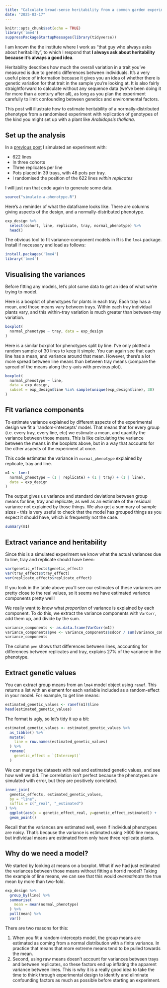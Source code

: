 ```yaml
---
title: "Calculate broad-sense heritability from a common garden experiment"
date: "2025-03-17"
---
```


```r
knitr::opts_chunk$set(echo = TRUE)
library('lme4')
suppressPackageStartupMessages(library(tidyverse))
```

I am known the the institute where I work as "that guy who always asks about heritability", to which I respond that **I always ask about heritability because it's always a good idea**.

Heritability describes how much the overall variation in a trait you've measured is due to genetic differences between individuals. It's a very useful piece of information because it gives you an idea of whether there is genetic variation for that trait in the sample you're looking at. It is also fairly straightforward to calculate without any sequence data (we've been doing it for more than a century after all), as long as you plan the experiment carefully to limit confounding between genetics and environmental factors.

This post will illustrate how to estimate heritability of a normally-distributed phenotype from a randomised experiment with replication of genotypes of the kind you might set up with a plant like *Arabidopsis thaliana*.

## Set up the analysis

In a [previous post](/posts/2025-03-08-simulate-a-phenotype/) I simulated an experiment with:

-   622 lines
-   In three cohorts
-   Three replicates per line
-   Pots placed in 39 trays, with 48 pots per tray.
-   I randomised the position of the 622 lines *within replicates*

I will just run that code again to generate some data.

```r
source("simulate-a-phenotype.R")
```

Here's a reminder of what the dataframe looks like.
There are columns giving aspects of the design, and a normally-distributed phenotype.

```r
exp_design %>% 
  select(cohort, line, replicate, tray, normal_phenotype) %>% 
  head()
```

The obvious tool to fit variance-component models in R is the `lme4` package. Install if necessary and load as follows:

```r
install.packages('lme4')
library('lme4')
```

## Visualising the variances

Before fitting any models, let's plot some data to get an idea of what we're trying to model.

Here is a boxplot of phenotypes for plants in each tray. Each tray has a mean, and those means vary between trays. Within each tray individual plants vary, and this within-tray variation is much greater than between-tray variation.

```r
boxplot(
  normal_phenotype ~ tray, data = exp_design
)
```

Here is a similar boxplot for phenotypes split by line. I've only plotted a random sample of 30 lines to keep it simple. You can again see that each line has a mean, and variance around that mean. However, there's a lot more spread between line means than between tray means (compare the spread of the means along the y-axis with previous plot).

```r
boxplot(
  normal_phenotype ~ line,
  data = exp_design,
  subset = exp_design$line %in% sample(unique(exp_design$line), 30)
)
```

## Fit variance components

To estimate variance explained by different aspects of the experimental design we fit a 'random-intercepts' model. That means that for every group (i.e. every tray, every line, etc) we estimate a mean, and quantify the variance between those means. This is like calculating the variance between the means in the boxplots above, but in a way that accounts for the other aspects of the experiment at once.

This code estimates the variance in `normal_phenotype` explained by replicate, tray and line.

```r
m1 <- lmer(
  normal_phenotype ~ (1 | replicate) + (1 | tray) + (1 | line), 
  data = exp_design
)
```

The output gives us variance and standard deviations between group means for line, tray and replicate, as well as an estimate of the residual variance not explained by those things. We also get a summary of sample sizes - this is very useful to check that the model has grouped things as you expect it should have, which is frequently not the case.

```r
summary(m1)
```

## Extract variance and heritability

Since this is a simulated experiment we know what the actual variances due to line, tray and replicate should have been:

```r
var(genetic_effects$genetic_effect)
var(tray_effects$tray_effect)
var(replicate_effects$replicate_effect)
```

If you look in the table above you'll see our estimates of these variances are pretty close to the real values, so it seems we have estimated variance components pretty well!

We really want to know what *proportion* of variance is explained by each component. To do this, we extract the variance components with `VarCorr`, add them up, and divide by the sum.

```r
variance_components <- as.data.frame(VarCorr(m1))
variance_components$pve <- variance_components$sdcor / sum(variance_components$sdcor)
variance_components
```

The column `pve` shows that differences between lines, accounting for differences between replicates and tray, explains 27% of the variance in the phenotype.

## Extract genetic values

You can extract group means from an `lme4` model object using `ranef`. This returns a list with an element for each variable included as a random-effect in your model. For example, to get line means:

```r
estimated_genetic_values <- ranef(m1)$line
head(estimated_genetic_values)
```

The format is ugly, so let's tidy it up a bit:

```r
estimated_genetic_values <- estimated_genetic_values %>% 
  as_tibble() %>% 
  mutate(
    line = row.names(estimated_genetic_values)
  ) %>% 
  rename(
    genetic_effect = `(Intercept)`
  )
```

We can merge the datasets with real and estimated genetic values, and see how well we did. The correlation isn't perfect because the phenotypes are simulated with error, but they are positively correlated.

```r
inner_join(
  genetic_effects, estimated_genetic_values,
  by = "line",
  suffix = c("_real", "_estimated")
) %>% 
  ggplot(aes(x = genetic_effect_real, y=genetic_effect_estimated)) +
  geom_point()
```

Recall that the variances are estimated well, even if individual phenotypes are noisy. That's because the variance is estimated using \>600 line means, but individual means are estimated from only have three replicate plants.

## Why do we need a model?

We started by looking at means on a boxplot. What if we had just estimated the variances between those means without fitting a horrid model? Taking the example of line means, we can see that this would *overestimate* the true mean by more than two-fold.

```r
exp_design %>%
  group_by(line) %>%
  summarise(
    mean = mean(normal_phenotype)
  ) %>%
  pull(mean) %>%
  var()
```

There are two reasons for this:

1.  When you fit a random-intercepts model, the group means are estimated as coming from a normal distribution with a finite variance. In practice that means that more extreme means tend to be pulled towards the mean.
2.  Second, using raw means doesn't account for variances between trays and between replicates, so these factors end up inflating the apparent variance between lines. This is why it is a really good idea to take the time to think through experimental design to identify and eliminate confounding factors as much as possible before starting an experiment.